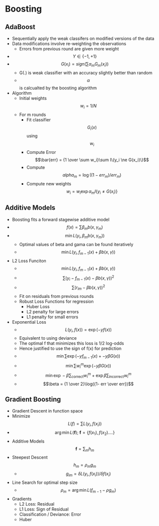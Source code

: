 # Boosting

## AdaBoost

-   Sequentially apply the weak classifers on modified versions of the data
-   Data modifications involve re-weighting the observations
    -   Errors from previous round are given more weight
-   $$Y \in \{-1,+1\}$$
-   $$G(x_i) = sign(\sum \alpha_m G_m(x_i))$$
    -   G(.) is weak classifier with an accuracy slightly better than random
    -   $$\alpha$$ is calcualted by the boosting algorithm
-   Algorithm
    -   Initial weights $$w_i = 1/N$$
    -   For m rounds
        -   Fit classifier $$G_i(x)$$ using $$w_i$$
        -   Compute Error $$\bar{err} = {1 \over \sum w_i}\sum I\{y_i \ne G(x_i)\}$$
        -   Compute $$alpha_m = \log((1 - err_m) / err_m)$$
        -   Compute new weights $$w_i = w_i \exp \alpha_m I\{y_i \ne G(x_i)\}$$

## Additive Models

-   Boosting fits a forward stagewise additive model
-   $$f(x) = \sum \beta_m b(x, \gamma_m)$$
-   $$\min L(y_i, \beta_m b(x, \gamma_m))$$
    -   Optimal values of beta and gama can be found iteratively
    -   $$\min L(y_i, f_{m-1}(x) + \beta b(x, \gamma))$$
-   L2 Loss Funciton
    -   $$\min L(y_i, f_{m-1}(x) + \beta b(x, \gamma))$$
    -   $$\sum (y_i - f_{m-1}(x) - \beta b(x, \gamma))^2$$
    -   $$\sum (r_{im} - \beta b(x, \gamma))^2$$
    -   Fit on residuals from previous rounds
    -   Robust Loss Functions for regression
        -   Huber Loss
        -   L2 penalty for large errors
        -   L1 penalty for small errors
-   Exponential Loss
    -   $$L(y_i, f(x)) = \exp (-y f(x))$$
    -   Equivalent to using deviance
    -   The optimal f that minimizes this loss is 1/2 log-odds
    -   Hence justified to use the sign of f(x) for prediction
    -   $$\min \sum \exp (-y f_{m-1}(x) + -y \beta G(x))$$
    -   $$\min \sum w_i^m \exp (-y \beta G(x))$$
    -   $$\min \exp -\beta \sum_{\text{correct}} w_i^m + \exp \beta \sum_{\text{incorrect}} w_i^m$$
    -   $$\beta = {1 \over 2}\log({1- err \over err})$$

## Gradient Boosting

-   Gradient Descent in function space
-   Minimize $$L(f) = \sum L(y_i, f(x_i))$$
-   $$\arg \min L(\mathbf f); \; \mathbf f = \{f(x_1), f(x_2)....\}$$
-   Additive Models $$ \mathbf f = \sum_m h_m$$
-   Steepest Descent $$h_m = \rho_m g_m$$
    -   $$g_{im} = \delta L(y_i, f(x_i)) / \delta f(x_i)$$
-   Line Search for optimal step size
    -   $$\rho_m = \arg \min L(f_{m-1} - \rho g_m)$$
-   Gradients
    -   L2 Loss: Residual
    -   L1 Loss: Sign of Residual
    -   Classification / Deviance: Error
    -   Huber
